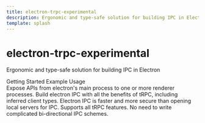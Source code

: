 ```yaml
---
title: electron-trpc-experimental
description: Ergonomic and type-safe solution for building IPC in Electron
template: splash
---
```



<div style={{ textAlign: 'center', padding: '2rem 1rem 3rem', marginBottom: '2rem' }}>
  <h1 style={{ fontSize: '2.5rem', fontWeight: '800', marginBottom: '1rem' }}>
    electron-trpc-experimental
  </h1>
  <p style={{ fontSize: '1.25rem', marginBottom: '2rem', opacity: 0.8 }}>
    Ergonomic and type-safe solution for building IPC in Electron
  </p>
  <div style={{ display: 'flex', gap: '1rem', justifyContent: 'center', flexWrap: 'wrap' }}>
    <LinkButton
      href={`${DOCS_CONFIG.pagesPath}/getting-started/`}
      variant="primary"
      icon="right-arrow"
    >
      Getting Started
    </LinkButton>
    <LinkButton href={DOCS_CONFIG.externalLinks.examplesUrl} variant="secondary" icon="external">
      Example Usage
    </LinkButton>
  </div>
</div>

<CardGrid>
  <Card title="Main <-> Renderer" icon="random">
    Expose APIs from electron's main process to one or more renderer processes.
  </Card>
  <Card title="Fully type-safe IPC" icon="seti:typescript">
    Build electron IPC with all the benefits of tRPC, including inferred client types.
  </Card>
  <Card title="Secure platform alternative to localhost" icon="rocket">
    Electron IPC is faster and more secure than opening local servers for IPC.
  </Card>
  <Card title="Queries, mutations, and subscriptions" icon="seti:graphql">
    Supports all tRPC features. No need to write complicated bi-directional IPC schemes.
  </Card>
</CardGrid>
